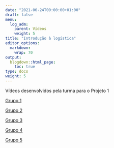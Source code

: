 ---
date: "2021-06-24T00:00:00+01:00"
draft: false
menu:
  log_adm:
    parent: Vídeos
    weight: 5
title: "Introdução à logística"
editor_options: 
  markdown: 
    wrap: 70
output: 
  blogdown::html_page:
    toc: true
type: docs
weight: 5
---

Vídeos desenvolvidos pela turma para o Projeto 1

[Grupo 1](https://www.youtube.com/watch?v=ytMPBgBm5E4&ab_channel=CristianoMesseder)

[Grupo 2](https://www.canva.com/design/DAE0cAc4MrI/c85Qlg9X2cJbZwy2J7oZxA/watch?utm_content=DAE0cAc4MrI&utm_campaign=designshare&utm_medium=link&utm_source=sharebutton)

[Grupo 3](https://www.youtube.com/watch?v=8dywv6VcYwU)

[Grupo 4](https://www.youtube.com/watch?v=RmMIHYMJML8)

[Grupo 5](https://youtu.be/RmMIHYMJML8)


